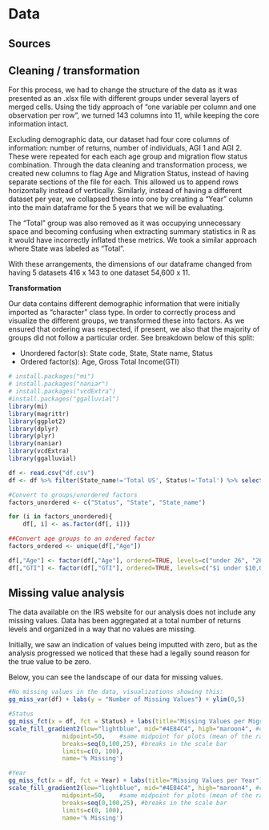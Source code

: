# Data 

## Sources

## Cleaning / transformation

For this process, we had to change the structure of the data as it was presented as an .xlsx file with different groups under several layers of merged cells. Using the tidy approach of "one variable per column and one observation per row", we turned 143 columns into 11, while keeping the core information intact. 

Excluding demographic data, our dataset had four core columns of information: number of returns, number of individuals, AGI 1 and AGI 2. These were repeated for each each age group and migration flow status combination. Through the data cleaning and transformation process, we created new columns to flag Age and Migration Status, instead of having separate sections of the file for each. This allowed us to append rows horizontally instead of vertically. Similarly, instead of having a different dataset per year, we collapsed these into one by creating a “Year” column into the main dataframe for the 5 years that we will be evaluating. 

The “Total” group was also removed as it was occupying unnecessary space and becoming confusing when extracting summary statistics in R as it would have incorrectly inflated these metrics. We took a similar approach where State was labeled as "Total". 

With these arrangements, the dimensions of our dataframe changed from having 5 datasets 416 x 143 to one dataset 54,600 x 11. 


**Transformation**

Our data contains different demographic information that were initially imported as "character" class type. In order to correctly process and visualize the different groups, we transformed these into factors. As we ensured that ordering was respected, if present, we also that the majority of groups did not follow a particular order. See breakdown below of this split:

- Unordered factor(s): State code, State, State name, Status
- Ordered factor(s): Age, Gross Total Income(GTI)

```r
# install.packages("mi")
# install.packages("naniar")
# install.packages("vcdExtra")
#install.packages("ggalluvial")
library(mi)
library(magrittr)
library(ggplot2)
library(dplyr)
library(plyr)
library(naniar)
library(vcdExtra)
library(ggalluvial)
```

```r
df <- read.csv("df.csv")
df <- df %>% filter(State_name!='Total US', Status!='Total') %>% select(-State_code)

#Convert to groups/unordered factors
factors_unordered <- c("Status", "State", "State_name")

for (i in factors_unordered){
    df[, i] <- as.factor(df[, i])}

##Convert age groups to an ordered factor
factors_ordered <- unique(df[,"Age"])

df[,"Age"] <- factor(df[,"Age"], ordered=TRUE, levels=c("under 26", "26 under 35", "35 under 45","45 under 55","55 under 65", "65 and over"))
df[,"GTI"] <- factor(df[,"GTI"], ordered=TRUE, levels=c("$1 under $10,000", "$10,000 under $25,000", "$25,000 under $50,000", "$50,000 under $75,000", "$75,000 under $100,000", "$100,000 under $200,000", "$200,000 or more"))
```

## Missing value analysis

The data available on the IRS website for our analysis does not include any missing values. Data has been aggregated at a total number of returns levels and organized in a way that no values are missing.  

Initially, we saw an indication of values being imputted with zero, but as the analysis progressed we noticed that these had a legally sound reason for the true value to be zero. 

Below, you can see the landscape of our data for missing values. 

```r
#No missing values in the data, visualizations showing this:
gg_miss_var(df) + labs(y = "Number of Missing Values") + ylim(0,5) 

#Status
gg_miss_fct(x = df, fct = Status) + labs(title="Missing Values per Migrant Status") +
scale_fill_gradient2(low="lightblue", mid="#4E84C4", high="maroon4", #colors in the scale
               midpoint=50,    #same midpoint for plots (mean of the range)
               breaks=seq(0,100,25), #breaks in the scale bar
               limits=c(0, 100),
               name='% Missing')

#Year
gg_miss_fct(x = df, fct = Year) + labs(title="Missing Values per Year")+
scale_fill_gradient2(low="lightblue", mid="#4E84C4", high="maroon4", #colors in the scale
               midpoint=50,    #same midpoint for plots (mean of the range)
               breaks=seq(0,100,25), #breaks in the scale bar
               limits=c(0, 100),
               name='% Missing')


```

